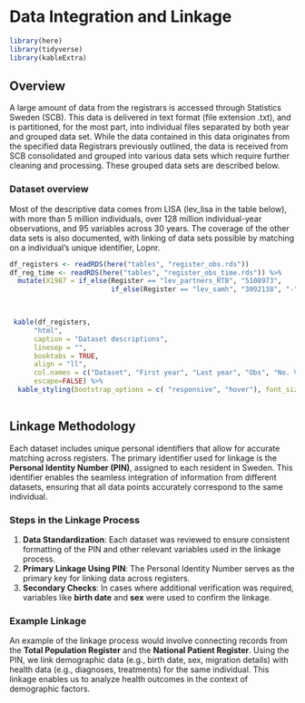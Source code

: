 # Data Integration and Linkage

```r
library(here)
library(tidyverse)
library(kableExtra)
```


## Overview

A large amount of data from the registrars is accessed through Statistics Sweden (SCB).  This data is delivered in text format (file extension .txt), and is partitioned, for the most part, into individual files separated by both year and grouped data set.  While the data contained in this data originates from the specified data Registrars previously outlined, the data is received from SCB consolidated and grouped into various data sets which require further cleaning and processing.  These grouped data sets are described below. 


### Dataset overview


Most of the descriptive data comes from LISA (lev_lisa in the table below), with more than 5 million individuals, over 128 million individual-year observations, and 95 variables across 30 years.  The coverage of the other data sets is also documented, with linking of data sets possible by matching on a individual's unique identifier, Lopnr.

```r


df_registers <- readRDS(here("tables", "register_obs.rds"))
df_reg_time <- readRDS(here("tables", "register_obs_time.rds")) %>% 
  mutate(X1987 = if_else(Register == "lev_partners_RTB", "5108973",
                         if_else(Register == "lev_samh", "3092138", "-")))
  


 kable(df_registers,
      "html",
      caption = "Dataset descriptions",
      linesep = "",
      booktabs = TRUE,
      align = "ll",
      col.names = c("Dataset", "First year", "Last year", "Obs", "No. Variables", "Unique ids"),
      escape=FALSE) %>% 
  kable_styling(bootstrap_options = c( "responsive", "hover"), font_size = 11) 
 


```

## Linkage Methodology

Each dataset includes unique personal identifiers that allow for accurate matching across registers. The primary identifier used for linkage is the **Personal Identity Number (PIN)**, assigned to each resident in Sweden. This identifier enables the seamless integration of information from different datasets, ensuring that all data points accurately correspond to the same individual.

### Steps in the Linkage Process

1. **Data Standardization**: Each dataset was reviewed to ensure consistent formatting of the PIN and other relevant variables used in the linkage process.
2. **Primary Linkage Using PIN**: The Personal Identity Number serves as the primary key for linking data across registers.
3. **Secondary Checks**: In cases where additional verification was required, variables like **birth date** and **sex** were used to confirm the linkage.

### Example Linkage

An example of the linkage process would involve connecting records from the **Total Population Register** and the **National Patient Register**. Using the PIN, we link demographic data (e.g., birth date, sex, migration details) with health data (e.g., diagnoses, treatments) for the same individual. This linkage enables us to analyze health outcomes in the context of demographic factors.



